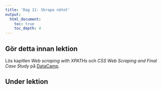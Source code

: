 ```yaml
---
title: 'Dag 11: Skrapa nätet'
output:
  html_document:
    toc: true
    toc_depth: 4    
---
```


## Gör detta innan lektion

Lös kapitlen *Web scraping with XPATHs* och *CSS Web Scraping and Final Case Study* på [DataCamp](https://www.datacamp.com/groups/statistisk-databehandling-vt18).

## Under lektion
